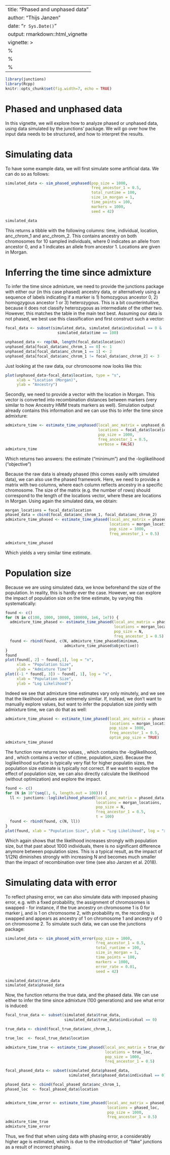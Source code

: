 ---
title: "Phased and unphased data"
author: "Thijs Janzen"
date: "`r Sys.Date()`"
output: rmarkdown::html_vignette
vignette: >
%\VignetteIndexEntry{phasing}
  %\VignetteEngine{knitr::knitr}
  %\VignetteEncoding{UTF-8}
  ---
  
  
  ```r
library(junctions)
library(Rcpp)
knitr::opts_chunk$set(fig.width=7, echo = TRUE)
```

# Phased and unphased data
In this vignette, we will explore how to analyze phased or unphased data, using data simulated by the junctions' package. We will go over how the input data 
needs to be structured, and how to interpret the results.

# Simulating data
To have some example data, we will first simulate some artificial data. We can do so as follows:

```r
simulated_data <- sim_phased_unphased(pop_size = 1000,
                                      freq_ancestor_1 = 0.5,
                                      total_runtime = 100,
                                      size_in_morgan = 1,
                                      time_points = 100,
                                      markers = 1000,
                                      seed = 42)

simulated_data
```

This returns a tibble with the following columns: time, individual, location, anc_chrom_1 and anc_chrom_2. This contains ancestry on both chromosomes for 10 sampled individuals, where 0 indicates an allele from ancestor 0, and a 1 indicates an allele from ancestor 1. Locations are given in Morgan. 

# Inferring the time since admixture
To infer the time since admixture, we need to provide the junctions package with either our (in this case phased) ancestry data, or alternatively using a sequence of labels indicating if a marker is 1) homozygous ancestor 0, 2) homogzygous ancestor 1 or 3) heterozygous. This is a bit counterintuitive, because it does not classify heterozygous as intermediate of the other two. However, this matches the table in the main text best. Assuming our data is not phased, we best use this classification and first construct such a vector:
```r
focal_data <- subset(simulated_data, simulated_data$individual == 0 &
                       simulated_data$time == 100)

unphased_data <- rep(NA, length(focal_data$location))
unphased_data[focal_data$anc_chrom_1 == 0] <- 1
unphased_data[focal_data$anc_chrom_1 == 1] <- 2
unphased_data[focal_data$anc_chrom_1 != focal_data$anc_chrom_2] <- 3
```
Just looking at the raw data, our chromosome now looks like this:
```r
plot(unphased_data~focal_data$location, type = "s",
     xlab = "Location (Morgan)",
     ylab = "Ancestry")
```


Secondly, we need to provide a vector with the location in Morgan. This vector 
is converted into recombination distances between markers (very similar to how Ancestry HMM treats markers as well). Simulation output already contains this information and we can use this to infer the time since admixture:

```r
admixture_time <- estimate_time_unphased(local_anc_matrix = unphased_data,
                                         locations = focal_data$location,
                                         pop_size = 1000,
                                         freq_ancestor_1 = 0.5,
                                         verbose = FALSE)
admixture_time
```

Which returns two answers: the estimate ("minimum") and the -loglikelihood ("objective")

Because the raw data is already phased (this comes easily with simulated data), 
we can also use the phased framework. Here, we need to provide a matrix with two columns, where each column reflects ancestry in a specific chromosome. The size of the matrix (e.g. the number of rows) should correspond to the length of the locations vector, where these are locations in Morgan. Using again the simulated data, we obtain:

```r
morgan_locations = focal_data$location
phased_data = cbind(focal_data$anc_chrom_1, focal_data$anc_chrom_2)
admixture_time_phased <- estimate_time_phased(local_anc_matrix = phased_data,
                                              locations = morgan_locations,
                                              pop_size = 1000,
                                              freq_ancestor_1 = 0.5)

admixture_time_phased
```

Which yields a very similar time estimate. 

# Population size
Because we are using simulated data, we know beforehand the size of the population. In reality, this is hardly ever the case. However, we can explore the impact of population size on the time estimate, by varying this systematically:

```r
found <- c()
for (N in c(100, 1000, 10000, 100000, 1e6, 1e7)) {
  admixture_time_phased <- estimate_time_phased(local_anc_matrix = phased_data,
                                                locations = morgan_locations,
                                                pop_size = N,
                                                freq_ancestor_1 = 0.5)
  found <- rbind(found, c(N, admixture_time_phased$minimum, 
                          admixture_time_phased$objective))
}
found
plot(found[, 2] ~ found[,1], log = "x", 
     xlab = "Population Size", 
     ylab = "Admixture Time")
plot((-1 * found[, 3]) ~ found[, 1], log = "x",
     xlab = "Population Size",
     ylab = "Log Likelihood")
```

Indeed we see that admixture time estimates vary only minutely, and we see that the likelihood values are extremely similar. If, instead, we don't want to manually explore values, but want to infer the population size jointly with admixture time, we can do that as well:
```r
admixture_time_phased <- estimate_time_phased(local_anc_matrix = phased_data,
                                              locations = morgan_locations,
                                              pop_size = 1000,
                                              freq_ancestor_1 = 0.5,
                                              optim_pop_size = TRUE)
admixture_time_phased
```

The function now returns two values, \code{value}, which contains the -loglikelihood, and \code{par}, which contains a vector of c(time, population_size). Because the loglikelihood surface is typically very flat for higher populatin sizes, the population size estimate is typically not correct.
If we want to explore the effect of population size, we can also directly calculate the likelihood (without optimization) and explore the impact. 

```r
found <- c()
for (N in 10^(seq(1, 6, length.out = 100))) {
  ll <- junctions::loglikelihood_phased(local_anc_matrix = phased_data,
                                        locations = morgan_locations,
                                        pop_size = N,
                                        freq_ancestor_1 = 0.5,
                                        t = 100)
  found <- rbind(found, c(N, ll))
}
plot(found, xlab = "Population Size", ylab = "Log Likelihood", log = "x")
```

Which again shows that the likelihood increases strongly with population size, but that past about 1000 individuals, there is no significant difference anymore between population sizes. This is a typical result, as the impact of 1/(2N) diminishes strongly with increasing N and becomes much smaller than the impact of recombination over time (see also Janzen et al. 2018). 

# Simulating data with error
To reflect phasing error, we can also simulate data with imposed phasing error, e.g. with a fixed probability, the assignment of chromosomes is swapped - for instance, if the true ancestry on chromosome 1 is 0 for marker j, and is 1 on chromosome 2, with probability m, the recording is swapped and appears as ancestry of 1 on chromosome 1 and ancestry of 0 on chromosome 2.
To simulate such data, we can use the junctions package:

```r
simulated_data <- sim_phased_with_error(pop_size = 1000,
                                        freq_ancestor_1 = 0.5,
                                        total_runtime = 100,
                                        size_in_morgan = 1,
                                        time_points = 100,
                                        markers = 1000,
                                        error_rate = 0.01,
                                        seed = 42)

simulated_data$true_data
simulated_data$phased_data
```

Now, the function returns the true data, and the phased data. We can use either to infer the time since admixture (100 generations) and see what error is induced:
```r

focal_true_data <- subset(simulated_data$true_data, 
                          simulated_data$true_data$individual == 0)

true_data <- cbind(focal_true_data$anc_chrom_1,                                                     focal_true_data$anc_chrom_2)

true_loc  <- focal_true_data$location

admixture_time_true <- estimate_time_phased(local_anc_matrix = true_data,
                                            locations = true_loc,
                                            pop_size = 1000,
                                            freq_ancestor_1 = 0.5)

focal_phased_data <- subset(simulated_data$phased_data,
                            simulated_data$phased_data$individual == 0)

phased_data <- cbind(focal_phased_data$anc_chrom_1,                                                   focal_phased_data$anc_chrom_2)
phased_loc  <- focal_phased_data$location


admixture_time_error <- estimate_time_phased(local_anc_matrix = phased_data,
                                             locations = phased_loc,
                                             pop_size = 1000,
                                             freq_ancestor_1 = 0.5)
admixture_time_true
admixture_time_error
```

Thus, we find that when using data with phasing error, a considerably higher age is estimated, which is due to the introduction of "fake" junctions as a result 
of incorrect phasing.